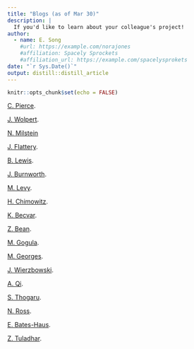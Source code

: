 ```yaml
---
title: "Blogs (as of Mar 30)"
description: |
  If you'd like to learn about your colleague's project!
author:
  - name: E. Song
    #url: https://example.com/norajones
    #affiliation: Spacely Sprockets
    #affiliation_url: https://example.com/spacelysprokets
date: "`r Sys.Date()`"
output: distill::distill_article
---
```


```r
knitr::opts_chunk$set(echo = FALSE)
```


[C. Pierce](https://rpubs.com/cmpierce). 


[J. Wolpert](https://rpubs.com/wolpert516).


[N. Milstein](https://nmilsteinuma.github.io/)


[J. Flattery](https://rpubs.com/jflattery).


[B. Lewis](https://rpubs.com/Rutherford_B_Crazy).


[J. Burnworth](https://rpubs.com/burnworthj).


[M. Levy](https://mlev-dacss-blog.netlify.app/blog/).


[H. Chimowitz](https://rpubs.com/Hannah_Chimowitz).


[K. Becvar](https://rpubs.com/kbec).


[Z. Bean](https://rpubs.com/bean22z).


[M. Gogula](https://rpubs.com/Manikanta).


[M. Georges](https://rpubs.com/MeganGeorges).


[J. Wierzbowski](https://rpubs.com/JWiz).


[A. Qi](https://rpubs.com/alexdqi).


[S. Thogaru](https://sathvikthogaru.netlify.app).


[N. Ross](https://rpubs.com/njross).


[E. Bates-Haus](https://rpubs.com/lbateshaus).


[Z. Tuladhar](https://rpubs.com/Zutima).







